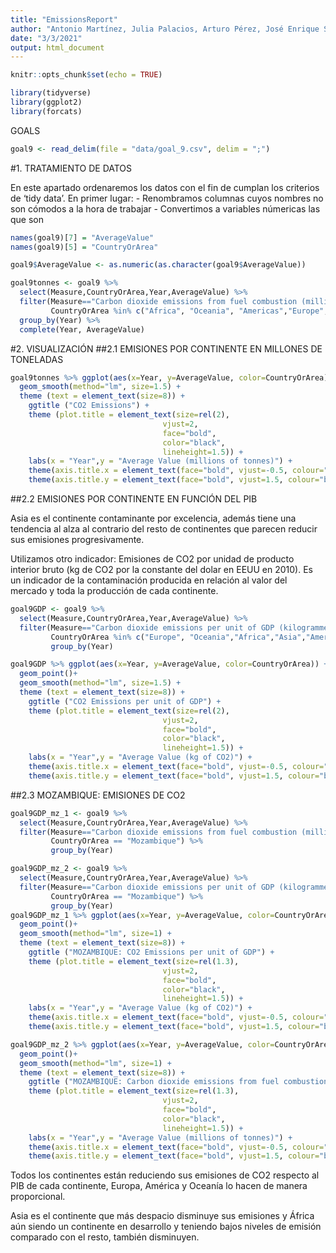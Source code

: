 ```yaml
---
title: "EmissionsReport"
author: "Antonio Martínez, Julia Palacios, Arturo Pérez, José Enrique Sánchez"
date: "3/3/2021"
output: html_document
---
```


```r
knitr::opts_chunk$set(echo = TRUE)
```

```r
library(tidyverse)
library(ggplot2)
library(forcats)
```
GOALS
```r
goal9 <- read_delim(file = "data/goal_9.csv", delim = ";")
```

#1. TRATAMIENTO DE DATOS

En este apartado ordenaremos los datos con el fin de cumplan los criterios de 'tidy data'.
En primer lugar:
- Renombramos columnas cuyos nombres no son cómodos a la hora de trabajar
- Convertimos a variables númericas las que son

```r

names(goal9)[7] = "AverageValue"
names(goal9)[5] = "CountryOrArea"

goal9$AverageValue <- as.numeric(as.character(goal9$AverageValue))

goal9tonnes <- goal9 %>%
  select(Measure,CountryOrArea,Year,AverageValue) %>%
  filter(Measure=="Carbon dioxide emissions from fuel combustion (millions of tonnes)",
         CountryOrArea %in% c("Africa", "Oceania", "Americas","Europe","Asia")) %>% 
  group_by(Year) %>% 
  complete(Year, AverageValue) 
```
#2. VISUALIZACIÓN
##2.1 EMISIONES POR CONTINENTE EN MILLONES DE TONELADAS
```r

goal9tonnes %>% ggplot(aes(x=Year, y=AverageValue, color=CountryOrArea)) + geom_point() + 
  geom_smooth(method="lm", size=1.5) + 
  theme (text = element_text(size=8)) + 
    ggtitle ("CO2 Emissions") +
    theme (plot.title = element_text(size=rel(2), 
                                  vjust=2, 
                                  face="bold", 
                                  color="black", 
                                  lineheight=1.5)) + 
    labs(x = "Year",y = "Average Value (millions of tonnes)") + 
    theme(axis.title.x = element_text(face="bold", vjust=-0.5, colour="black", size=rel(1))) +
    theme(axis.title.y = element_text(face="bold", vjust=1.5, colour="black", size=rel(1))) 

```
##2.2 EMISIONES POR CONTINENTE EN FUNCIÓN DEL PIB


Asia es el continente contaminante por excelencia, además tiene una tendencia al alza al contrario del resto de continentes que parecen reducir sus emisiones progresivamente.

Utilizamos otro indicador: Emisiones de CO2 por unidad de producto interior bruto (kg de CO2 por la constante del dolar en EEUU en 2010). Es un indicador de la contaminación producida en relación al valor del mercado y toda la producción de cada continente.

```r
goal9GDP <- goal9 %>%
  select(Measure,CountryOrArea,Year,AverageValue) %>% 
  filter(Measure=="Carbon dioxide emissions per unit of GDP (kilogrammes of CO2 per constant 2010 United States dollars)", 
         CountryOrArea %in% c("Europe", "Oceania","Africa","Asia","Americas")) %>% 
         group_by(Year) 

goal9GDP %>% ggplot(aes(x=Year, y=AverageValue, color=CountryOrArea)) + 
  geom_point()+ 
  geom_smooth(method="lm", size=1.5) + 
  theme (text = element_text(size=8)) + 
    ggtitle ("CO2 Emissions per unit of GDP") + 
    theme (plot.title = element_text(size=rel(2), 
                                  vjust=2, 
                                  face="bold", 
                                  color="black", 
                                  lineheight=1.5)) + 
    labs(x = "Year",y = "Average Value (kg of CO2)") + 
    theme(axis.title.x = element_text(face="bold", vjust=-0.5, colour="black", size=rel(1))) +
    theme(axis.title.y = element_text(face="bold", vjust=1.5, colour="black", size=rel(1)))
```
##2.3 MOZAMBIQUE: EMISIONES DE CO2
```r

goal9GDP_mz_1 <- goal9 %>%
  select(Measure,CountryOrArea,Year,AverageValue) %>% 
  filter(Measure=="Carbon dioxide emissions from fuel combustion (millions of tonnes)", 
         CountryOrArea == "Mozambique") %>% 
         group_by(Year)

goal9GDP_mz_2 <- goal9 %>%
  select(Measure,CountryOrArea,Year,AverageValue) %>% 
  filter(Measure=="Carbon dioxide emissions per unit of GDP (kilogrammes of CO2 per constant 2010 United States dollars)", 
         CountryOrArea == "Mozambique") %>% 
         group_by(Year)
goal9GDP_mz_1 %>% ggplot(aes(x=Year, y=AverageValue, color=CountryOrArea)) + 
  geom_point()+ 
  geom_smooth(method="lm", size=1) + 
  theme (text = element_text(size=8)) + 
    ggtitle ("MOZAMBIQUE: CO2 Emissions per unit of GDP") + 
    theme (plot.title = element_text(size=rel(1.3), 
                                  vjust=2, 
                                  face="bold", 
                                  color="black", 
                                  lineheight=1.5)) + 
    labs(x = "Year",y = "Average Value (kg of CO2)") + 
    theme(axis.title.x = element_text(face="bold", vjust=-0.5, colour="black", size=rel(1))) +
    theme(axis.title.y = element_text(face="bold", vjust=1.5, colour="black", size=rel(1)))

goal9GDP_mz_2 %>% ggplot(aes(x=Year, y=AverageValue, color=CountryOrArea)) + 
  geom_point()+ 
  geom_smooth(method="lm", size=1) + 
  theme (text = element_text(size=8)) + 
    ggtitle ("MOZAMBIQUE: Carbon dioxide emissions from fuel combustion") + 
    theme (plot.title = element_text(size=rel(1.3), 
                                  vjust=2, 
                                  face="bold", 
                                  color="black", 
                                  lineheight=1.5)) + 
    labs(x = "Year",y = "Average Value (millions of tonnes)") + 
    theme(axis.title.x = element_text(face="bold", vjust=-0.5, colour="black", size=rel(1))) +
    theme(axis.title.y = element_text(face="bold", vjust=1.5, colour="black", size=rel(1)))

```
Todos los continentes están reduciendo sus emisiones de CO2 respecto al PIB de cada continente, Europa, América y Oceanía lo hacen de manera proporcional.

Asia es el continente que más despacio disminuye sus emisiones y África aún siendo un continente en desarrollo y teniendo bajos niveles de emisión comparado con el resto, también disminuyen.